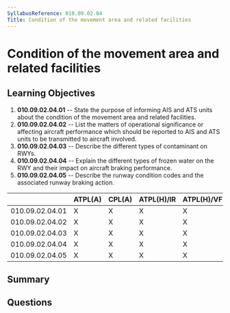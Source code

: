 ```yaml
---
SyllabusReference: 010.09.02.04
Title: Condition of the movement area and related facilities
---
```


# Condition of the movement area and related facilities

## Learning Objectives

1. **010.09.02.04.01** -- State the purpose of informing AIS and ATS units about
   the condition of the movement area and related facilities.
2. **010.09.02.04.02** -- List the matters of operational significance or
   affecting aircraft performance which should be reported to AIS and ATS units
   to be transmitted to aircraft involved.
3. **010.09.02.04.03** -- Describe the different types of contaminant on RWYs.
4. **010.09.02.04.04** -- Explain the different types of frozen water on the RWY
   and their impact on aircraft braking performance.
5. **010.09.02.04.05** -- Describe the runway condition codes and the associated
   runway braking action.

|                 | ATPL(A) | CPL(A) | ATPL(H)/IR | ATPL(H)/VFR | CPL(H) | IR  | CBIR(A) |
| --------------- | ------- | ------ | ---------- | ----------- | ------ | --- | ------- |
| 010.09.02.04.01 | X       | X      | X          | X           | X      | X   |         |
| 010.09.02.04.02 | X       | X      | X          | X           | X      | X   |         |
| 010.09.02.04.03 | X       | X      | X          | X           | X      | X   |         |
| 010.09.02.04.04 | X       | X      | X          | X           | X      | X   |         |
| 010.09.02.04.05 | X       | X      | X          | X           | X      |     |         |

## Summary

## Questions

